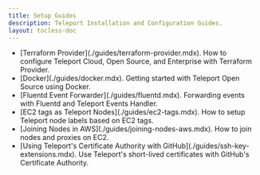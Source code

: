 ```yaml
---
title: Setup Guides
description: Teleport Installation and Configuration Guides.
layout: tocless-doc
---
```


<ul>
  <li>
    [Terraform Provider](./guides/terraform-provider.mdx). How to configure Teleport Cloud, Open Source, and Enterprise with Terraform Provider.
  </li>
  <li>
    [Docker](./guides/docker.mdx). Getting started with Teleport Open Source using Docker.
  </li>
  <li>
    [Fluentd Event Forwarder](./guides/fluentd.mdx). Forwarding events with Fluentd and Teleport Events Handler.
  </li>
  <li>
    [EC2 tags as Teleport Nodes](./guides/ec2-tags.mdx). How to setup Teleport node labels based on EC2 tags.
  </li>
  <li>
    [Joining Nodes in AWS](./guides/joining-nodes-aws.mdx). How to join nodes and proxies on EC2.
  </li>
  <li>
    [Using Teleport's Certificate Authority with GitHub](./guides/ssh-key-extensions.mdx). Use Teleport's short-lived certificates with GitHub's Certificate Authority.
  </li>
</ul>
